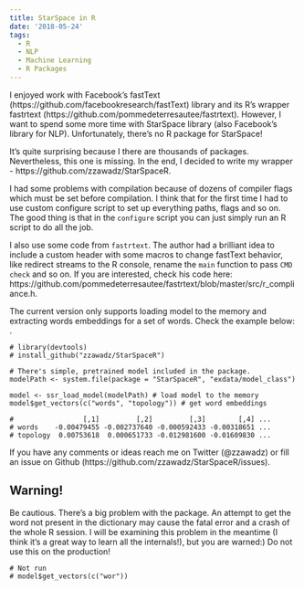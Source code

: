 ```yaml
---
title: StarSpace in R
date: '2018-05-24'
tags:
  - R
  - NLP
  - Machine Learning
  - R Packages
---
```


I enjoyed work with Facebook's fastText (https://github.com/facebookresearch/fastText) library and its R's wrapper fastrtext (https://github.com/pommedeterresautee/fastrtext). However, I want to spend some more time with StarSpace library (also Facebook's library for NLP). Unfortunately, there's no R package for StarSpace!

It's quite surprising because I there are thousands of packages. Nevertheless, this one is missing. In the end, I decided to write my wrapper - https://github.com/zzawadz/StarSpaceR.

I had some problems with compilation because of dozens of compiler flags which must be set before compilation. I think that for the first time I had to use custom configure script to set up everything paths, flags and so on. The good thing is that in the `configure` script you can just simply run an R script to do all the job.

I also use some code from `fastrtext`. The author had a brilliant idea to include a custom header with some macros to change fastText behavior, like redirect streams to the R console, rename the `main` function to pass `CMD check` and so on. If you are interested, check his code here: https://github.com/pommedeterresautee/fastrtext/blob/master/src/r_compliance.h.

The current version only supports loading model to the memory and extracting words embeddings for a set of words. Check the example below:
.
```
# library(devtools)
# install_github("zzawadz/StarSpaceR")

# There's simple, pretrained model included in the package.
modelPath <- system.file(package = "StarSpaceR", "exdata/model_class")

model <- ssr_load_model(modelPath) # load model to the memory
model$get_vectors(c("words", "topology")) # get word embeddings

#                 [,1]         [,2]         [,3]        [,4] ...
# words    -0.00479455 -0.002737640 -0.000592433 -0.00318651 ...
# topology  0.00753618  0.000651733 -0.012981600 -0.01609830 ...
```

If you have any comments or ideas reach me on Twitter (@zzawadz) or fill an issue on Github (https://github.com/zzawadz/StarSpaceR/issues).

## Warning!

Be cautious. There's a big problem with the package. An attempt to get the word not present in the dictionary may cause the fatal error and a crash of the whole R session. I will be examining this problem in the meantime (I think it's a great way to learn all the internals!), but you are warned:) Do not use this on the production!
```
# Not run
# model$get_vectors(c("wor"))
```
